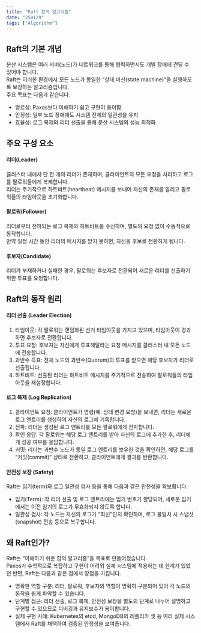 ```yaml
---
title: "Raft 합의 알고리즘"
date: "250129"
tags: ["Algorithm"]
---
```


## Raft의 기본 개념

분산 시스템은 여러 서버(노드)가 네트워크를 통해 협력하면서도 개별 장애에 견딜 수 있어야 합니다.  
Raft는 이러한 환경에서 모든 노드가 동일한 “상태 머신(state machine)”을 실행하도록 보장하는 알고리즘입니다.  
주요 목표는 다음과 같습니다.

- 명료성: Paxos보다 이해하기 쉽고 구현이 용이함
- 안정성: 일부 노드 장애에도 시스템 전체의 일관성을 유지
- 효율성: 로그 복제와 리더 선출을 통해 분산 시스템의 성능 최적화

## 주요 구성 요소

#### 리더(Leader)

클러스터 내에서 단 한 개의 리더가 존재하며, 클라이언트의 모든 요청을 처리하고 로그를 팔로워들에게 복제합니다.  
리더는 주기적으로 하트비트(heartbeat) 메시지를 보내어 자신의 존재를 알리고 팔로워들의 타임아웃을 초기화합니다.

#### 팔로워(Follower)

리더로부터 전파되는 로그 복제와 하트비트를 수신하며, 별도의 요청 없이 수동적으로 동작합니다.  
만약 일정 시간 동안 리더의 메시지를 받지 못하면, 자신을 후보로 전환하게 됩니다.

#### 후보자(Candidate)

리더가 부재하거나 실패한 경우, 팔로워는 후보자로 전환되어 새로운 리더를 선출하기 위한 투표를 요청합니다.

## Raft의 동작 원리

#### 리더 선출 (Leader Election)

1. 타임아웃: 각 팔로워는 랜덤화된 선거 타임아웃을 가지고 있으며, 타임아웃이 경과하면 후보자로 전환합니다.
2. 투표 요청: 후보자는 자신에게 투표해달라는 요청 메시지를 클러스터 내 모든 노드에 전송합니다.
3. 과반수 득표: 전체 노드의 과반수(Quorum)의 투표를 받으면 해당 후보자가 리더로 선출됩니다.
4. 하트비트: 선출된 리더는 하트비트 메시지를 주기적으로 전송하여 팔로워들의 타임아웃을 재설정합니다.

#### 로그 복제 (Log Replication)

1. 클라이언트 요청: 클라이언트가 명령(예: 상태 변경 요청)을 보내면, 리더는 새로운 로그 엔트리를 생성하여 자신의 로그에 기록합니다.
2. 전파: 리더는 생성된 로그 엔트리를 모든 팔로워에게 전파합니다.
3. 확인 응답: 각 팔로워는 해당 로그 엔트리를 받아 자신의 로그에 추가한 후, 리더에게 성공 여부를 응답합니다.
4. 커밋: 리더는 과반수 노드가 동일 로그 엔트리를 보유한 것을 확인하면, 해당 로그를 “커밋(commit)” 상태로 전환하고, 클라이언트에게 결과를 반환합니다.

#### 안전성 보장 (Safety)

Raft는 임기(term)와 로그 일관성 검사 등을 통해 다음과 같은 안전성을 확보합니다.

- 임기(Term): 각 리더 선출 및 로그 엔트리에는 임기 번호가 할당되어, 새로운 임기에서는 이전 임기의 로그가 무효화되지 않도록 합니다.
- 일관성 검사: 각 노드는 자신의 로그가 “최신”인지 확인하며, 로그 불일치 시 스냅샷(snapshot) 전송 등으로 복구합니다.

## 왜 Raft인가?

Raft는 “이해하기 쉬운 합의 알고리즘”을 목표로 만들어졌습니다.  
Paxos가 수학적으로 복잡하고 구현이 어려워 실제 시스템에 적용하는 데 한계가 있었던 반면, Raft는 다음과 같은 점에서 장점을 가집니다.

- 명확한 역할 구분: 리더, 팔로워, 후보자의 역할이 명확히 구분되어 있어 각 노드의 동작을 쉽게 파악할 수 있습니다.
- 단계별 접근: 리더 선출, 로그 복제, 안전성 보장을 별도의 단계로 나누어 설명하고 구현할 수 있으므로 디버깅과 유지보수가 용이합니다.
- 실제 구현 사례: Kubernetes의 etcd, MongoDB의 레플리카 셋 등 여러 실제 시스템에서 Raft를 채택하여 검증된 안정성을 보여줍니다.
